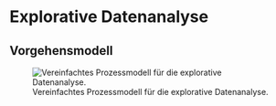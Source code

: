 # Explorative Datenanalyse

## Vorgehensmodell

![Vereinfachtes Prozessmodell für die explorative Datenanalyse.](https://winf-hsos.github.io/university-docs/images/eda_process.png)
